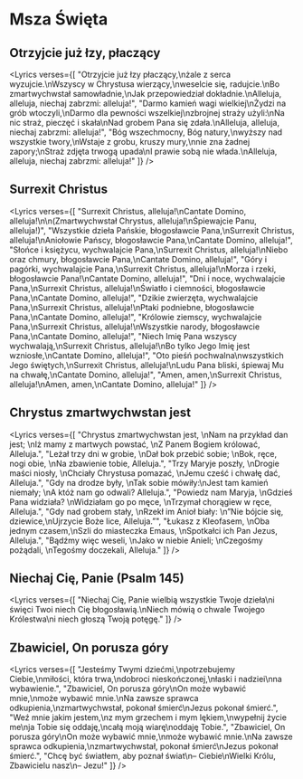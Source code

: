 
# Msza Święta

## Otrzyjcie już łzy, płaczący
<Lyrics verses={[
  "Otrzyjcie już łzy płaczący,\nżale z serca wyzujcie.\nWszyscy w Chrystusa wierzący,\nweselcie się, radujcie.\nBo zmartwychwstał samowładnie,\nJak przepowiedział dokładnie.\nAlleluja, alleluja, niechaj zabrzmi: alleluja!",
  "Darmo kamień wagi wielkiej\nŻydzi na grób wtoczyli,\nDarmo dla pewności wszelkiej\nzbrojnej straży użyli:\nNa nic straż, pieczęć i skała\nNad grobem Pana się zdała.\nAlleluja, alleluja, niechaj zabrzmi: alleluja!",
  "Bóg wszechmocny, Bóg natury,\nwyższy nad wszystkie twory,\nWstaje z grobu, kruszy mury,\nnie zna żadnej zapory;\nStraż zdjęta trwogą upada\nI prawie sobą nie włada.\nAlleluja, alleluja, niechaj zabrzmi: alleluja!"
]} />

## Surrexit Christus
<Lyrics verses={[
  "Surrexit Christus, alleluja!\nCantate Domino, alleluja!\n\n(Zmartwychwstał Chrystus, alleluja!\nŚpiewajcie Panu, alleluja!)",
  "Wszystkie dzieła Pańskie, błogosławcie Pana,\nSurrexit Christus, alleluja!\nAniołowie Pańscy, błogosławcie Pana,\nCantate Domino, alleluja!",
  "Słońce i księżycu, wychwalajcie Pana,\nSurrexit Christus, alleluja!\nNiebo oraz chmury, błogosławcie Pana,\nCantate Domino, alleluja!",
  "Góry i pagórki, wychwalajcie Pana,\nSurrexit Christus, alleluja!\nMorza i rzeki, błogosławcie Pana!\nCantate Domino, alleluja!",
  "Dni i noce, wychwalajcie Pana,\nSurrexit Christus, alleluja!\nŚwiatło i ciemności, błogosławcie Pana,\nCantate Domino, alleluja!",
  "Dzikie zwierzęta, wychwalajcie Pana,\nSurrexit Christus, alleluja!\nPtaki podniebne, błogosławcie Pana,\nCantate Domino, alleluja!",
  "Królowie ziemscy, wychwalajcie Pana,\nSurrexit Christus, alleluja!\nWszystkie narody, błogosławcie Pana,\nCantate Domino, alleluja!",
  "Niech Imię Pana wszyscy wychwalają,\nSurrexit Christus, alleluja!\nBo tylko Jego Imię jest wzniosłe,\nCantate Domino, alleluja!",
  "Oto pieśń pochwalna\nwszystkich Jego świętych,\nSurrexit Christus, alleluja!\nLudu Pana bliski, śpiewaj Mu na chwałę,\nCantate Domino, alleluja!",
  "Amen, amen,\nSurrexit Christus, alleluja!\nAmen, amen,\nCantate Domino, alleluja!"
]} />

## Chrystus zmartwychwstan jest
<Lyrics verses={[
  "Chrystus zmartwychwstan jest, \nNam na przykład dan jest; \nIż mamy z martwych powstać, \nZ Panem Bogiem królować, Alleluja.",
  "Leżał trzy dni w grobie, \nDał bok przebić sobie; \nBok, ręce, nogi obie, \nNa zbawienie tobie, Alleluja.",
  "Trzy Maryje poszły, \nDrogie maści niosły, \nChciały Chrystusa pomazać, \nJemu cześć i chwałę dać, Alleluja.",
  "Gdy na drodze były, \nTak sobie mówiły:\nJest tam kamień niemały; \nA któż nam go odwali? Alleluja.",
  "Powiedz nam Maryja, \nGdzieś Pana widziała? \nWidziałam go po męce, \nTrzymał chorągiew w ręce, Alleluja.",
  "Gdy nad grobem stały, \nRzekł im Anioł biały: \n”Nie bójcie się, dziewice,\nUjrzycie Boże lice, Alleluja.”",
  "Łukasz z Kleofasem, \nOba jednym czasem,\nSzli do miasteczka Emaus, \nSpotkałci ich Pan Jezus, Alleluja.",
  "Bądźmy więc weseli, \nJako w niebie Anieli; \nCzegośmy pożądali, \nTegośmy doczekali, Alleluja."
]} />

## Niechaj Cię, Panie (Psalm 145)
<Lyrics verses={[
  "Niechaj Cię, Panie wielbią wszystkie Twoje dzieła\ni święci Twoi niech Cię błogosławią.\nNiech mówią o chwale Twojego Królestwa\ni niech głoszą Twoją potęgę."
]} />

## Zbawiciel, On porusza góry
<Lyrics verses={[
  "Jesteśmy Twymi dziećmi,\npotrzebujemy Ciebie,\nmiłości, która trwa,\ndobroci nieskończonej,\nłaski i nadziei\nna wybawienie.",
  "Zbawiciel, On porusza góry\nOn może wybawić mnie,\nmoże wybawić mnie.\nNa zawsze sprawca odkupienia,\nzmartwychwstał, pokonał śmierć\nJezus pokonał śmierć.",
  "Weź mnie jakim jestem,\nz mym grzechem i mym lękiem,\nwypełnij życie me\nja Tobie się oddaję,\ncałą moją wiarę\noddaję Tobie.",
  "Zbawiciel, On porusza góry\nOn może wybawić mnie,\nmoże wybawić mnie.\nNa zawsze sprawca odkupienia,\nzmartwychwstał, pokonał śmierć\nJezus pokonał śmierć.",
  "Chcę być światłem, aby poznał świat\n– Ciebie\nWielki Królu, Zbawicielu nasz\n– Jezu!"
]} />

